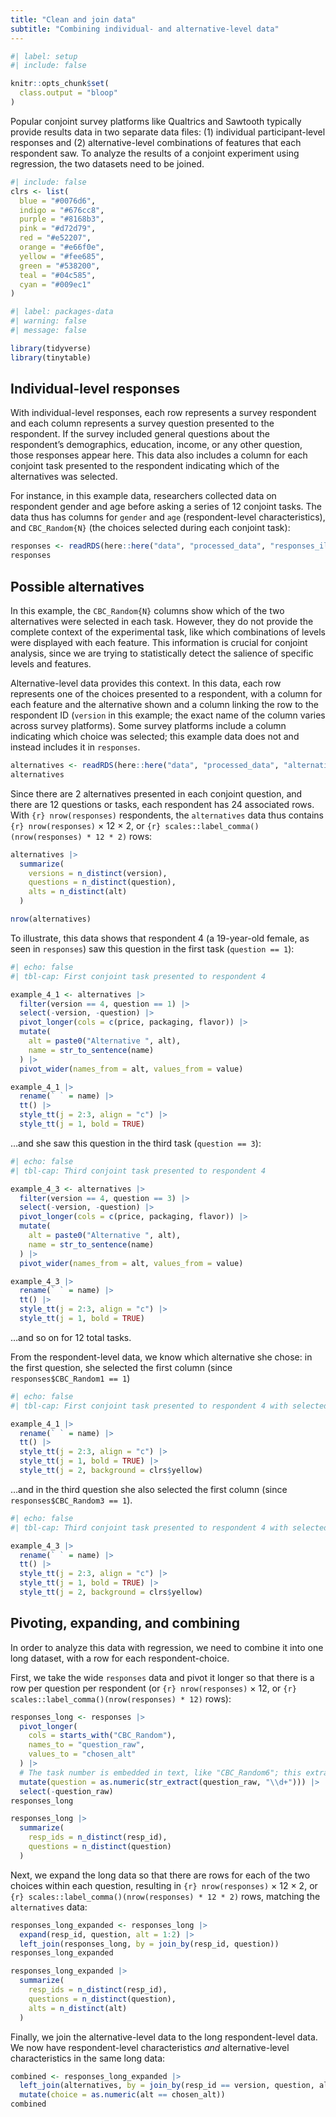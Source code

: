 ```yaml
---
title: "Clean and join data"
subtitle: "Combining individual- and alternative-level data"
---
```


```r
#| label: setup
#| include: false

knitr::opts_chunk$set(
  class.output = "bloop"
)
```

Popular conjoint survey platforms like Qualtrics and Sawtooth typically provide results data in two separate data files: (1) individual participant-level responses and (2) alternative-level combinations of features that each respondent saw. To analyze the results of a conjoint experiment using regression, the two datasets need to be joined.

```r
#| include: false
clrs <- list(
  blue = "#0076d6",
  indigo = "#676cc8",
  purple = "#8168b3",
  pink = "#d72d79",
  red = "#e52207",
  orange = "#e66f0e",
  yellow = "#fee685",
  green = "#538200",
  teal = "#04c585",
  cyan = "#009ec1"
)
```

```r
#| label: packages-data
#| warning: false
#| message: false

library(tidyverse)
library(tinytable)
```


## Individual-level responses

With individual-level responses, each row represents a survey respondent and each column represents a survey question presented to the respondent. If the survey included general questions about the respondent's demographics, education, income, or any other question, those responses appear here. This data also includes a column for each conjoint task presented to the respondent indicating which of the alternatives was selected.

For instance, in this example data, researchers collected data on respondent gender and age before asking a series of 12 conjoint tasks. The data thus has columns for `gender` and `age` (respondent-level characteristics), and `CBC_Random{N}` (the choices selected during each conjoint task):

```r
responses <- readRDS(here::here("data", "processed_data", "responses_illustration.rds"))
responses
```


## Possible alternatives

In this example, the `CBC_Random{N}` columns show which of the two alternatives were selected in each task. However, they do not provide the complete context of the experimental task, like which combinations of levels were displayed with each feature. This information is crucial for conjoint analysis, since we are trying to statistically detect the salience of specific levels and features. 

Alternative-level data provides this context. In this data, each row represents one of the choices presented to a respondent, with a column for each feature and the alternative shown and a column linking the row to the respondent ID (`version` in this example; the exact name of the column varies across survey platforms). Some survey platforms include a column indicating which choice was selected; this example data does not and instead includes it in `responses`.

```r
alternatives <- readRDS(here::here("data", "processed_data", "alternatives_illustration.rds"))
alternatives
```

Since there are 2 alternatives presented in each conjoint question, and there are 12 questions or tasks, each respondent has 24 associated rows. With `{r} nrow(responses)` respondents, the `alternatives` data thus contains `{r} nrow(responses)` × 12 × 2, or `{r} scales::label_comma()(nrow(responses) * 12 * 2)` rows:

```r
alternatives |> 
  summarize(
    versions = n_distinct(version),
    questions = n_distinct(question),
    alts = n_distinct(alt)
  )

nrow(alternatives)
```

To illustrate, this data shows that respondent 4 (a 19-year-old female, as seen in `responses`) saw this question in the first task (`question == 1`):

```r
#| echo: false
#| tbl-cap: First conjoint task presented to respondent 4

example_4_1 <- alternatives |> 
  filter(version == 4, question == 1) |> 
  select(-version, -question) |> 
  pivot_longer(cols = c(price, packaging, flavor)) |> 
  mutate(
    alt = paste0("Alternative ", alt),
    name = str_to_sentence(name)
  ) |> 
  pivot_wider(names_from = alt, values_from = value)

example_4_1 |> 
  rename(` ` = name) |> 
  tt() |> 
  style_tt(j = 2:3, align = "c") |> 
  style_tt(j = 1, bold = TRUE)
```

…and she saw this question in the third task (`question == 3`):

```r
#| echo: false
#| tbl-cap: Third conjoint task presented to respondent 4

example_4_3 <- alternatives |> 
  filter(version == 4, question == 3) |> 
  select(-version, -question) |> 
  pivot_longer(cols = c(price, packaging, flavor)) |> 
  mutate(
    alt = paste0("Alternative ", alt),
    name = str_to_sentence(name)
  ) |> 
  pivot_wider(names_from = alt, values_from = value)

example_4_3 |> 
  rename(` ` = name) |> 
  tt() |>
  style_tt(j = 2:3, align = "c") |> 
  style_tt(j = 1, bold = TRUE)
```

…and so on for 12 total tasks.

From the respondent-level data, we know which alternative she chose: in the first question, she selected the first column (since `responses$CBC_Random1 == 1`)

```r
#| echo: false
#| tbl-cap: First conjoint task presented to respondent 4 with selected alternative highlighted

example_4_1 |> 
  rename(` ` = name) |> 
  tt() |> 
  style_tt(j = 2:3, align = "c") |> 
  style_tt(j = 1, bold = TRUE) |> 
  style_tt(j = 2, background = clrs$yellow)
```

…and in the third question she also selected the first column (since `responses$CBC_Random3 == 1`).

```r
#| echo: false
#| tbl-cap: Third conjoint task presented to respondent 4 with selected alternative highlighted

example_4_3 |> 
  rename(` ` = name) |> 
  tt() |> 
  style_tt(j = 2:3, align = "c") |> 
  style_tt(j = 1, bold = TRUE) |> 
  style_tt(j = 2, background = clrs$yellow)
```


## Pivoting, expanding, and combining

In order to analyze this data with regression, we need to combine it into one long dataset, with a row for each respondent-choice.

First, we take the wide `responses` data and pivot it longer so that there is a row per question per respondent (or `{r} nrow(responses)` × 12, or `{r} scales::label_comma()(nrow(responses) * 12)` rows):

```r
responses_long <- responses |> 
  pivot_longer(
    cols = starts_with("CBC_Random"),
    names_to = "question_raw",
    values_to = "chosen_alt"
  ) |> 
  # The task number is embedded in text, like "CBC_Random6"; this extracts it
  mutate(question = as.numeric(str_extract(question_raw, "\\d+"))) |> 
  select(-question_raw)
responses_long
```

```r
responses_long |> 
  summarize(
    resp_ids = n_distinct(resp_id),
    questions = n_distinct(question)
  )
```

Next, we expand the long data so that there are rows for each of the two choices within each question, resulting in `{r} nrow(responses)` × 12 × 2, or `{r} scales::label_comma()(nrow(responses) * 12 * 2)` rows, matching the `alternatives` data:

```r
responses_long_expanded <- responses_long |>
  expand(resp_id, question, alt = 1:2) |> 
  left_join(responses_long, by = join_by(resp_id, question))
responses_long_expanded
```

```r
responses_long_expanded |> 
  summarize(
    resp_ids = n_distinct(resp_id),
    questions = n_distinct(question),
    alts = n_distinct(alt)
  )
```

Finally, we join the alternative-level data to the long respondent-level data. We now have respondent-level characteristics *and* alternative-level characteristics in the same long data:

```r
combined <- responses_long_expanded |> 
  left_join(alternatives, by = join_by(resp_id == version, question, alt)) |> 
  mutate(choice = as.numeric(alt == chosen_alt))
combined
```
